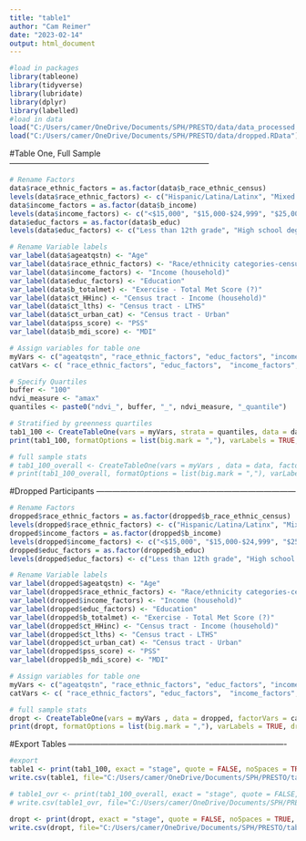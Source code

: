 ---
title: "table1"
author: "Cam Reimer"
date: "2023-02-14"
output: html_document
---

```{r, INIT}
#load in packages 
library(tableone)
library(tidyverse)
library(lubridate)
library(dplyr)
library(labelled)
#load in data
load("C:/Users/camer/OneDrive/Documents/SPH/PRESTO/data/data_processed.RData")
load("C:/Users/camer/OneDrive/Documents/SPH/PRESTO/data/dropped.RData")
```

#Table One, Full Sample ---------------------------------------------------------------------------

```{r, PREP}
# Rename Factors
data$race_ethnic_factors = as.factor(data$b_race_ethnic_census)
levels(data$race_ethnic_factors) <- c("Hispanic/Latina/Latinx", "Mixed race, Non-hispanic", "Black, Non-Hispanic", "Asian/Pac Islander, Non-Hispanic", "American Indian/Alaskan Native, Non-Hispanic", "White, Non-Hispanic", "Other race, non-hispanic/missing race")
data$income_factors = as.factor(data$b_income)
levels(data$income_factors) <- c("<$15,000", "$15,000-$24,999", "$25,000-$49,999", "$50,000-$74,999", "$75,000-$99,999", "$100,000-$124.999", "$125,000-$149,999", "$150,000-$199,999", ">=$200,000")
data$educ_factors = as.factor(data$b_educ)
levels(data$educ_factors) <- c("Less than 12th grade", "High school degree/GED", "Some college/vocational school", "College degree (4 years)", "Graduate degree")

# Rename Variable labels 
var_label(data$ageatqstn) <- "Age"
var_label(data$race_ethnic_factors) <- "Race/ethnicity categories-census"
var_label(data$income_factors) <- "Income (household)"
var_label(data$educ_factors) <- "Education"
var_label(data$b_totalmet) <- "Exercise - Total Met Score (?)"
var_label(data$ct_HHinc) <- "Census tract - Income (household)"
var_label(data$ct_lths) <- "Census tract - LTHS"
var_label(data$ct_urban_cat) <- "Census tract - Urban"
var_label(data$pss_score) <- "PSS"
var_label(data$b_mdi_score) <- "MDI" 

# Assign variables for table one 
myVars <- c("ageatqstn", "race_ethnic_factors", "educ_factors", "income_factors", "b_totalmet", "ct_HHinc", "ct_lths", "ct_urban_cat", "pss_score", "b_mdi_score")
catVars <- c( "race_ethnic_factors", "educ_factors",  "income_factors", "ct_urban_cat")
```

```{r, GET TABLES}
# Specify Quartiles
buffer <- "100"
ndvi_measure <- "amax"
quantiles <- paste0("ndvi_", buffer, "_", ndvi_measure, "_quantile")

# Stratified by greenness quartiles 
tab1_100 <- CreateTableOne(vars = myVars, strata = quantiles, data = data, factorVars = catVars, test = FALSE, addOverall = TRUE)
print(tab1_100, formatOptions = list(big.mark = ","), varLabels = TRUE, dropEqual = TRUE)

# full sample stats
# tab1_100_overall <- CreateTableOne(vars = myVars , data = data, factorVars = catVars, test = FALSE)
# print(tab1_100_overall, formatOptions = list(big.mark = ","), varLabels = TRUE, dropEqual = TRUE)
```

#Dropped Participants ---------------------------------------------------------------------------

```{r, PREP-dropt}
# Rename Factors
dropped$race_ethnic_factors = as.factor(dropped$b_race_ethnic_census)
levels(dropped$race_ethnic_factors) <- c("Hispanic/Latina/Latinx", "Mixed race, Non-hispanic", "Black, Non-Hispanic", "Asian/Pac Islander, Non-Hispanic", "American Indian/Alaskan Native, Non-Hispanic", "White, Non-Hispanic", "Other race, non-hispanic/missing race")
dropped$income_factors = as.factor(dropped$b_income)
levels(dropped$income_factors) <- c("<$15,000", "$15,000-$24,999", "$25,000-$49,999", "$50,000-$74,999", "$75,000-$99,999", "$100,000-$124.999", "$125,000-$149,999", "$150,000-$199,999", ">=$200,000")
dropped$educ_factors = as.factor(dropped$b_educ)
levels(dropped$educ_factors) <- c("Less than 12th grade", "High school degree/GED", "Some college/vocational school", "College degree (4 years)", "Graduate degree")

# Rename Variable labels 
var_label(dropped$ageatqstn) <- "Age"
var_label(dropped$race_ethnic_factors) <- "Race/ethnicity categories-census"
var_label(dropped$income_factors) <- "Income (household)"
var_label(dropped$educ_factors) <- "Education"
var_label(dropped$b_totalmet) <- "Exercise - Total Met Score (?)"
var_label(dropped$ct_HHinc) <- "Census tract - Income (household)"
var_label(dropped$ct_lths) <- "Census tract - LTHS"
var_label(dropped$ct_urban_cat) <- "Census tract - Urban"
var_label(dropped$pss_score) <- "PSS"
var_label(dropped$b_mdi_score) <- "MDI" 

# Assign variables for table one 
myVars <- c("ageatqstn", "race_ethnic_factors", "educ_factors", "income_factors", "b_totalmet",  "ct_HHinc", "ct_lths", "ct_urban_cat", "pss_score", "b_mdi_score")
catVars <- c( "race_ethnic_factors", "educ_factors",  "income_factors", "ct_urban_cat")
```

```{r, GET TABLE}
# full sample stats
dropt <- CreateTableOne(vars = myVars , data = dropped, factorVars = catVars, test = FALSE)
print(dropt, formatOptions = list(big.mark = ","), varLabels = TRUE, dropEqual = TRUE)
```


#Export Tables ----------------------------------------------------------------------------------

```{r}
#export 
table1 <- print(tab1_100, exact = "stage", quote = FALSE, noSpaces = TRUE, printToggle = FALSE, varLabels = TRUE, dropEqual = TRUE)
write.csv(table1, file="C:/Users/camer/OneDrive/Documents/SPH/PRESTO/table1.csv")

# table1_ovr <- print(tab1_100_overall, exact = "stage", quote = FALSE, noSpaces = TRUE, printToggle = FALSE, varLabels = TRUE, dropEqual = TRUE)
# write.csv(table1_ovr, file="C:/Users/camer/OneDrive/Documents/SPH/PRESTO/table1_overall.csv")

dropt <- print(dropt, exact = "stage", quote = FALSE, noSpaces = TRUE, printToggle = FALSE, varLabels = TRUE, dropEqual = TRUE)
write.csv(dropt, file="C:/Users/camer/OneDrive/Documents/SPH/PRESTO/table1_dropped.csv")
```

